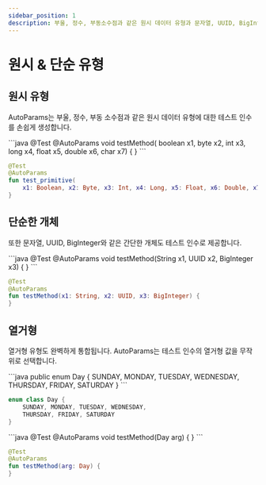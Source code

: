 ```yaml
---
sidebar_position: 1
description: 부울, 정수, 부동소수점과 같은 원시 데이터 유형과 문자열, UUID, BigInteger 같은 유형의 테스트 인수를 생성합니다.
---
```



# 원시 & 단순 유형

## 원시 유형

AutoParams는 부울, 정수, 부동 소수점과 같은 원시 데이터 유형에 대한 테스트 인수를 손쉽게 생성합니다.

<JavaKotlinCodeBlock>
```java
@Test
@AutoParams
void testMethod(
    boolean x1, byte x2, int x3, long x4, float x5, double x6, char x7) {
}
```

```kotlin
@Test
@AutoParams
fun test_primitive(
    x1: Boolean, x2: Byte, x3: Int, x4: Long, x5: Float, x6: Double, x7: Char) {
}
```
</JavaKotlinCodeBlock>

## 단순한 개체

또한 문자열, UUID, BigInteger와 같은 간단한 개체도 테스트 인수로 제공합니다.

<JavaKotlinCodeBlock>
```java
@Test
@AutoParams
void testMethod(String x1, UUID x2, BigInteger x3) {
}
```

```kotlin
@Test
@AutoParams
fun testMethod(x1: String, x2: UUID, x3: BigInteger) {
}
```
</JavaKotlinCodeBlock>

## 열거형

열거형 유형도 완벽하게 통합됩니다. AutoParams는 테스트 인수의 열거형 값을 무작위로 선택합니다.

<JavaKotlinCodeBlock>
```java
public enum Day {
    SUNDAY, MONDAY, TUESDAY, WEDNESDAY,
    THURSDAY, FRIDAY, SATURDAY
}
```

```kotlin
enum class Day {
    SUNDAY, MONDAY, TUESDAY, WEDNESDAY,
    THURSDAY, FRIDAY, SATURDAY
}
```
</JavaKotlinCodeBlock>

<JavaKotlinCodeBlock>
```java
@Test
@AutoParams
void testMethod(Day arg) {
}
```

```kotlin
@Test
@AutoParams
fun testMethod(arg: Day) {
}
```
</JavaKotlinCodeBlock>
